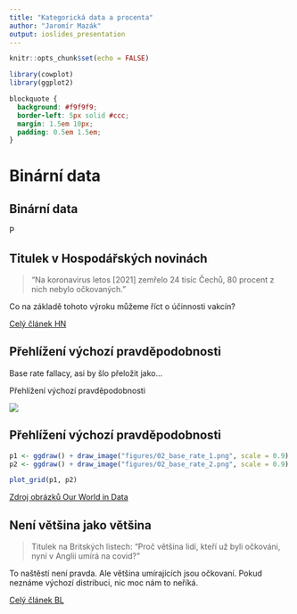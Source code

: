 ```yaml
---
title: "Kategorická data a procenta"
author: "Jaromír Mazák"
output: ioslides_presentation
---
```


```r
knitr::opts_chunk$set(echo = FALSE)
```

```r

library(cowplot)
library(ggplot2)

```


```css
blockquote {
  background: #f9f9f9;
  border-left: 5px solid #ccc;
  margin: 1.5em 10px;
  padding: 0.5em 1.5em;
}
```


# Binární data

## Binární data

P


## Titulek v Hospodářských novinách

<blockquote>
"Na koronavirus letos [2021] zemřelo 24 tisíc Čechů, 80 procent z nich nebylo očkovaných."
</blockquote>

Co na základě tohoto výroku můžeme říct o účinnosti vakcín?

[Celý článek HN](https://domaci.hn.cz/c1-67017640-na-koronavirus-letos-zemrelo-24-tisic-cechu-80-procent-z-nich-nebylo-ockovanych)


## Přehlížení výchozí pravděpodobnosti

Base rate fallacy, asi by šlo přeložit jako...

<div class="red2">

Přehlížení výchozí pravděpodobnosti

</div>



![](figures/02_base_rate_1.png)


## Přehlížení výchozí pravděpodobnosti

```r
p1 <- ggdraw() + draw_image("figures/02_base_rate_1.png", scale = 0.9)
p2 <- ggdraw() + draw_image("figures/02_base_rate_2.png", scale = 0.9)

plot_grid(p1, p2)
```

[Zdroj obrázků Our World in Data](https://ourworldindata.org/covid-deaths-by-vaccination)

## Není většina jako většina

<blockquote>
Titulek na Britských listech: "Proč většina lidí, kteří už byli očkováni, nyní v Anglii umírá na covid?"
</blockquote>

To naštěstí není pravda. Ale většina umírajících jsou očkovaní. Pokud neznáme výchozí distribuci, nic moc nám to neříká.  

[Celý článek BL](https://blisty.cz/art/104272-proc-vetsina-lidi-kteri-uz-byli-ockovani-nyni-v-anglii-umira-na-covid.html)



